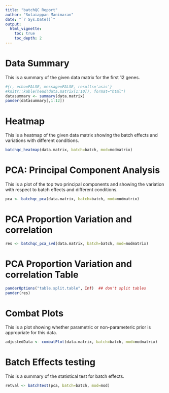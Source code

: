 ```yaml
---
title: "batchQC Report"
author: "Solaiappan Manimaran"
date: "`r Sys.Date()`"
output: 
  html_vignette:
    toc: true
    toc_depth: 2
---
```

Data Summary
============

This is a summary of the given data matrix for the first 12 genes. 

```r
#{r, echo=FALSE, message=FALSE, results='asis'}
#knitr::kable(head(data.matrix[1:10]), format="html")
datasummary <- summary(data.matrix)
pander(datasummary[,1:12])
```

Heatmap
=======

This is a heatmap of the given data matrix showing the batch effects and variations with different conditions. 

```r
batchqc_heatmap(data.matrix, batch=batch, mod=modmatrix)
```

PCA: Principal Component Analysis
=================================

This is a plot of the top two principal components and showing the variation with respect to batch effects and different conditions. 

```r
pca <- batchqc_pca(data.matrix, batch=batch, mod=modmatrix)

```

PCA Proportion Variation and correlation
========================================

```r
res <- batchqc_pca_svd(data.matrix, batch=batch, mod=modmatrix)
```

PCA Proportion Variation and correlation Table
==============================================

```r
panderOptions("table.split.table", Inf)  ## don't split tables
pander(res)
```

Combat Plots
============
This is a plot showing whether parametric or non-parameteric prior is appropriate for this data. 

```r
adjustedData <- combatPlot(data.matrix, batch=batch, mod=modmatrix)
```

Batch Effects testing
=====================

This is a summary of the statistical test for batch effects. 

```r
retval <- batchtest(pca, batch=batch, mod=mod)
```

